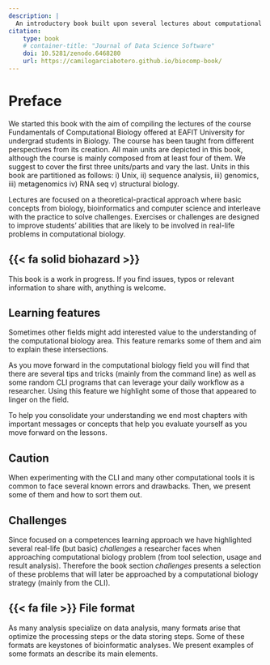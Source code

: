 ```yaml
---
description: | 
  An introductory book built upon several lectures about computational biology.
citation:
    type: book
    # container-title: "Journal of Data Science Software"
    doi: 10.5281/zenodo.6468280
    url: https://camilogarciabotero.github.io/biocomp-book/
---
```

# Preface {.unnumbered}

We started this book with the aim of compiling the lectures of the course Fundamentals of Computational Biology offered at EAFIT University for undergrad students in Biology. The course has been taught from different perspectives from its creation. All main units are depicted in this book, although the course is mainly composed from at least four of them. We suggest to cover the first three units/parts and vary the last. Units in this book are partitioned as follows: i) Unix, ii) sequence analysis, iii) genomics, iii) metagenomics iv) RNA seq v) structural biology.

Lectures are focused on a theoretical-practical approach where basic concepts from biology, bioinformatics and computer science and interleave with the practice to solve challenges. Exercises or challenges are designed to improve students' abilities that are likely to be involved in real-life problems in computational biology.

::: { .callout-important appearance="minimal"}
#  {{< fa solid biohazard >}}
This book is a work in progress. If you find issues, typos or relevant information to share with, anything is welcome.
:::

## Learning features {.unnumbered}

::: callout-note
Sometimes other fields might add interested value to the understanding of the computational biology area. This feature remarks some of them and aim to explain these intersections.
:::

:::{.callout-tip}
As you move forward in the computational biology field you will find that there are several tips and tricks (mainly from the command line) as well as some random CLI programs that can leverage your daily workflow as a researcher. Using this feature we highlight some of those that appeared to linger on the field.
:::

:::{.callout-important}
To help you consolidate your understanding we end most chapters with important messages or concepts that help you evaluate yourself as you move forward on the lessons.
:::

:::{.callout-caution}
## Caution
When experimenting with the CLI and many other computational tools it is common to face several known errors and drawbacks. Then, we present some of them and how to sort them out.
:::

:::{.callout-warning}
## Challenges

Since focused on a competences learning approach we have highlighted several real-life (but basic) *challenges* a researcher faces when approaching computational biology problem (from tool selection, usage and result analysis). Therefore the book section *challenges* presents a selection of these problems that will later be approached by a computational biology strategy (mainly from the CLI).
:::

:::{.callout}
## {{< fa file >}} File format

As many analysis specialize on data analysis, many formats arise that optimize the processing steps or the data storing steps. Some of these formats are keystones of bioinformatic analyses. We present examples of some formats an describe its main elements.
:::